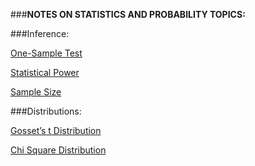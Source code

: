 ###**NOTES ON STATISTICS AND PROBABILITY TOPICS:**

###Inference:

  [One-Sample Test](http://rinterested.github.io/statistics/one_sample_test.html)

  [Statistical Power](http://rinterested.github.io/statistics/power.html)

  [Sample Size](http://rinterested.github.io/statistics/sample_size.html)

###Distributions:

  [Gosset's t Distribution](http://rinterested.github.io/statistics/t_distribution.html)

  [Chi Square Distribution](http://rinterested.github.io/statistics/chi_square.html)